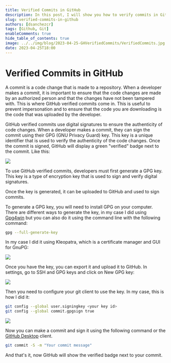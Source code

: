 ```yaml
---
title: Verified Commits in GitHub
description: In this post, I will show you how to verify commits in GitHub using GPG keys.
slug: verified-commits-in-github
authors: [dsanchezcr]
tags: [Github, Git]
enableComments: true
hide_table_of_contents: true
image: ../../img/blog/2023-04-25-GHVerifiedCommits/VerifiedCommits.jpg
date: 2023-04-25T18:00
---
```

# Verified Commits in GitHub

A commit is a code change that is made to a repository. When a developer makes a commit, it is important to ensure that the code changes are made by an authorized person and that the changes have not been tampered with. This is where GitHub verified commits come in. This is useful to prevent impersonation and to ensure that the code you are downloading is the code that was uploaded by the developer.
<!--truncate-->
GitHub verified commits use digital signatures to ensure the authenticity of code changes. When a developer makes a commit, they can sign the commit using their GPG (GNU Privacy Guard) key. This key is a unique identifier that is used to verify the authenticity of the code changes. Once the commit is signed, GitHub will display a green "verified" badge next to the commit. Like this:

![](../static/img/blog/2023-04-25-GHVerifiedCommits/VerifiedCommits.jpg)

To use GitHub verified commits, developers must first generate a GPG key. This key is a type of encryption key that is used to sign and verify digital signatures. 

Once the key is generated, it can be uploaded to GitHub and used to sign commits.

To generate a GPG key, you will need to install GPG on your computer. There are different ways to generate the key, in my case I did using [Gpg4win](https://www.gpg4win.org) but you can also do it using the command line with the following command:

```bash
gpg --full-generate-key
```

In my case I did it using Kleopatra, which is a certificate manager and GUI for GnuPG:

![](../static/img/blog/2023-04-25-GHVerifiedCommits/Kleopatra.jpg)

Once you have the key, you can export it and upload it to GitHub. In settings, go to SSH and GPG keys and click on New GPG key:

![](../static/img/blog/2023-04-25-GHVerifiedCommits/GHSettingsGPG.jpg)

Then you need to configure your git client to use the key. In my case, this is how I did it:

```bash
git config --global user.signingkey <your key id>
git config --global commit.gpgsign true
```

![](../static/img/blog/2023-04-25-GHVerifiedCommits/GitConfig.jpg)

Now you can make a commit and sign it using the following command or the [GitHub Desktop](https://desktop.github.com) client.

```bash
git commit -S -m "Your commit message"
```

And that's it, now GitHub will show the verified badge next to your commit.
